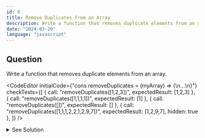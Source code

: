 ```yaml
---
id: 8
title: Remove Duplicates from an Array
description: Write a function that removes duplicate elements from an array.
date: "2024-03-20"
language: "javascript"
---
```


## Question
Write a function that removes duplicate elements from an array.

<CodeEditor 
    initialCode={"cons removeDuplicates = (myArray) => {\n...\n}"}
    checkTests={[
        {
        call: "removeDuplicates([1,2,3])",
        expectedResult: [1,2,3]
        },
        {
        call: "removeDuplicates([1,1,1,1])",
        expectedResult: [1]
        },
        {
           call: "removeDuplicates([])",
           expectedResult: []
        },
        {
        call: "removeDuplicates([1,1,1,2,2,1,2,9,7])",
        expectedResult: [1,2,9,7],
        hidden: true
        },
        ]}
/>

<details>
  <summary>See Solution</summary>

```js
const removeDuplicates = (myArray) => {
   return Array.from(new Set(myArray))
}
```

### Explanation
- We use the `Set` object to store unique values of any type.
- We then convert the `Set` object to an array using the `Array.from` method.


## Complexity Analysis
The time complexity for this solution is O(n) where n is the length of the input array.

## Alternative
### For loop
```ts
function removeDuplicates(myArray) {
      let uniqueArray = [];
      for (let i = 0; i < myArray.length; i++) {
         if (uniqueArray.indexOf(myArray[i]) === -1) {
               uniqueArray.push(myArray[i]);
         }
      }
      return uniqueArray;
}
```

### Spreading
```ts
function removeDuplicates(myArray) {
    return [...new Set(myArray)];
}
```

</details>